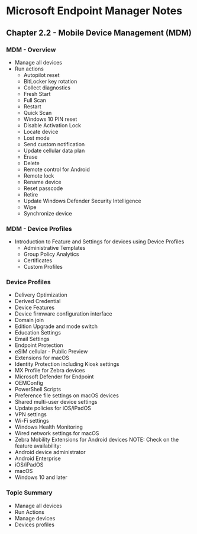 # Microsoft Endpoint Manager Notes
## Chapter 2.2 - Mobile Device Management (MDM)

### MDM - Overview
* Manage all devices
* Run actions
	* Autopilot reset
	* BitLocker key rotation
	* Collect diagnostics
	* Fresh Start
	* Full Scan
	* Restart
	* Quick Scan
	* Windows 10 PIN reset
	* Disable Activation Lock
	* Locate device
	* Lost mode
	* Send custom notification
	* Update cellular data plan
	* Erase
	* Delete
	* Remote control for Android
	* Remote lock
	* Rename device
	* Reset passcode
	* Retire
	* Update Windows Defender Security Intelligence
	* Wipe
	* Synchronize device

### MDM - Device Profiles
* Introduction to Feature and Settings for devices using Device Profiles
	* Administrative Templates
	* Group Policy Analytics
	* Certificates
	* Custom Profiles

### Device Profiles
* Delivery Optimization
* Derived Credential
* Device Features
* Device firmware configuration interface
* Domain join
* Edition Upgrade and mode switch
* Education Settings
* Email Settings
* Endpoint Protection
* eSIM cellular - Public Preview
* Extensions for macOS
* Identity Protection including Kiosk settings
* MX Profile for Zebra devices
* Microsoft Defender for Endpoint
* OEMConfig
* PowerShell Scripts
* Preference file settings on macOS devices
* Shared multi-user device settings
* Update policies for iOS/iPadOS
* VPN settings
* Wi-Fi settings
* Windows Health Monitoring
* Wired network settings for macOS
* Zebra Mobility Extensions for Android devices
NOTE: Check on the feature availability:
* Android device administrator
* Android Enterprise
* iOS/iPadOS
* macOS
* Windows 10 and later

### Topic Summary
* Manage all devices
* Run Actions
* Manage devices
* Devices profiles